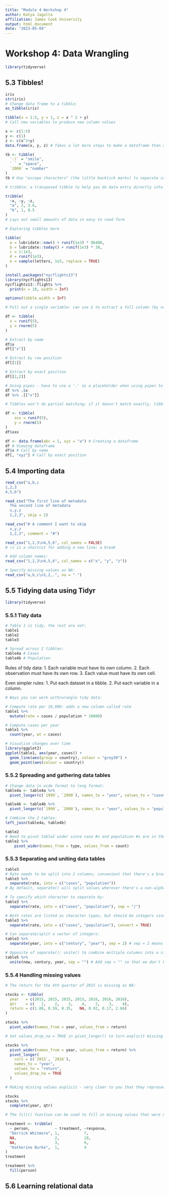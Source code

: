 ```yaml
---
title: "Module 4 Workshop 4"
author: Katya Jagolta
affiliation: James Cook University
output: html_document
date: "2023-05-09"
---
```


# Workshop 4: Data Wrangling

```r
library(tidyverse)
```

## 5.3 Tibbles!

```r
iris
str(iris)
# Change data frame to a tibble:
as_tibble(iris)
```

```r
tibble(x = 1:5, y = 1, z = x ^ 2 + y)
# Call new variables to produce new column values
```


```r
x <- c(1:5)
y <- c(1)
z <- c(x^2+y)
data.frame(x, y, z) # Takes a lot more steps to make a dataframe than a tibble
```

```r
tb <- tibble(
  `:)` = "smile", 
  ` ` = "space", 
  `2000` = "number"
)
tb # Use "escape characters" (the little backtick marks) to separate code from labels
```


```r
# tribble: a transposed tibble to help you do data entry directly into a script. Column headings are defined by formulas (start with ~), and each data entry is put in a column, separated by commas

tribble(
  ~x, ~y, ~z,
  "a", 2, 3.6,
  "b", 1, 8.5
)
# Lays out small amounts of data in easy to read form
```

```r
# Exploring tibbles more 

tibble(
  a = lubridate::now() + runif(1e3) * 86400,
  b = lubridate::today() + runif(1e3) * 30,
  c = 1:1e3,
  d = runif(1e3),
  e = sample(letters, 1e3, replace = TRUE)
)
```

```r
install.packages("nycflights13")
library(nycflights13)
nycflights13::flights %>% 
  print(n = 10, width = Inf)
```

```r
options(tibble.width = Inf)
```

```r
# Pull out a single variable: can use $ to extract a full column (by name), or double bracket to pull out an exact row of data (by row position), or an exact cell value using [[,]]

df <- tibble(
  x = runif(5),
  y = rnorm(5)
)

# Extract by name
df$x
df[["x"]]

# Extract by row position
df[[1]]

# Extract by exact position
df[[2,2]]
```

```r
# Using pipes - have to use a '.' as a placeholder when using pipes to use base R functions
df %>% .$x
df %>% .[["x"]]
```

```r
# Tibbles won't do partial matching; if it doesn't match exactly, tibbles will give a warning

df <- tibble(
    xxx = runif(5),
    y = rnorm(5)
)
df$xxx
```

```r
df <- data.frame(abc = 1, xyz = "a") # Creating a dataframe 
df # Viewing dataframe
df$x # Call by name
df[, "xyz"] # Call by exact position
```

## 5.4 Importing data

```r
read_csv("a,b,c
1,2,3
4,5,6")

read_csv("The first line of metadata
  The second line of metadata
  x,y,z
  1,2,3", skip = 2)

read_csv("# A comment I want to skip
  x,y,z
  1,2,3", comment = "#")
```


```r
read_csv("1,2,3\n4,5,6", col_names = FALSE)
# \n is a shortcut for adding a new line; a break

# Add column names:
read_csv("1,2,3\n4,5,6", col_names = c("x", "y", "z"))

# Specify missing values as NA:
read_csv("a,b,c\n1,2,.", na = ".")
```


## 5.5 Tidying data using Tidyr

```r
library(tidyverse)
```


### 5.5.1 Tidy data

```r
# Table 1 is tidy, the rest are not:
table1
table2
table3

# Spread across 2 tibbles:
table4a # Cases
table4b # Population
```

Rules of tidy data:
1. Each variable must have its own column.
2. Each observation must have its own row.
3. Each value must have its own cell.

Even simpler rules:
1. Put each dataset in a tibble.
2. Put each variable in a column.

```r
# Ways you can work with/wrangle tidy data:

# Compute rate per 10,000: adds a new column called rate
table1 %>% 
  mutate(rate = cases / population * 10000)

# Compute cases per year
table1 %>% 
  count(year, wt = cases)

# Visualise changes over time
library(ggplot2)
ggplot(table1, aes(year, cases)) + 
  geom_line(aes(group = country), colour = "grey50") + 
  geom_point(aes(colour = country))
```


### 5.5.2 Spreading and gathering data tables

```r
# Change data in wide format to long format:
table4a <- table4a %>% 
  pivot_longer(c(`1999`, `2000`), names_to = "year", values_to = "cases")

table4b <- table4b %>% 
  pivot_longer(c(`1999`, `2000`), names_to = "year", values_to = "population")
```

```r
# Combine the 2 tables:
left_join(table4a, table4b)
```

```r
table2
# Need to pivot table2 wider since case #s and population #s are in the same column
table2 %>%
    pivot_wider(names_from = type, values_from = count)
```

### 5.5.3 Separating and uniting data tables

```r
table3
# Rate needs to be split into 2 columns; convenient that there's a break (/) between the two rates
table3 %>% 
  separate(rate, into = c("cases", "population"))
# By default, separate() will split values wherever there's a non-alphanumeric character

# To specify which character to separate by:
table3 %>% 
  separate(rate, into = c("cases", "population"), sep = "/")

# Both rates are listed as character types, but should be integers since they're actually numbers; ask separate() to convert them to better types:
table3 %>% 
  separate(rate, into = c("cases", "population"), convert = TRUE)

# Can separate/split a vector of integers:
table3 %>% 
  separate(year, into = c("century", "year"), sep = 2) # sep = 2 means splitting after the 2nd integer

# Opposite of separate(): unite() to combine multiple columns into a single column 
table5 %>% 
  unite(new, century, year, sep = "") # Add sep = "" so that we don't have the default underscore between the 2 sets of integers
```

### 5.5.4 Handling missing values

```r
# The return for the 4th quarter of 2015 is missing as NA:

stocks <- tibble(
  year   = c(2015, 2015, 2015, 2015, 2016, 2016, 2016),
  qtr    = c(   1,    2,    3,    4,    2,    3,    4),
  return = c(1.88, 0.59, 0.35,   NA, 0.92, 0.17, 2.66)
)

stocks %>% 
  pivot_wider(names_from = year, values_from = return)
```

```r
# Set values_drop_na = TRUE in pivot_longer() to turn explicit missing values implicit

stocks %>% 
  pivot_wider(names_from = year, values_from = return) %>% 
  pivot_longer(
    cols = c(`2015`, `2016`), 
    names_to = "year", 
    values_to = "return", 
    values_drop_na = TRUE
  )
```

```r
# Making missing values explicit - very clear to you that they represent actual missing data values -  using complete(). This function takes a set of columns and finds all the unique combinations and then ensures the original dataset contains all of those values, including filling in explicit NA where needed

stocks
stocks %>% 
  complete(year, qtr)
```


```r
# The fill() function can be used to fill in missing values that were meant to be carried forward in the data entry process. It can take columns with missing values and carry the last observation forward (replace them with the most recent non-missing value)

treatment <- tribble(
  ~ person,           ~ treatment, ~response,
  "Derrick Whitmore", 1,           7,
  NA,                 2,           10,
  NA,                 3,           9,
  "Katherine Burke",  1,           4
)
treatment

treatment %>% 
  fill(person)
```

## 5.6 Learning relational data






